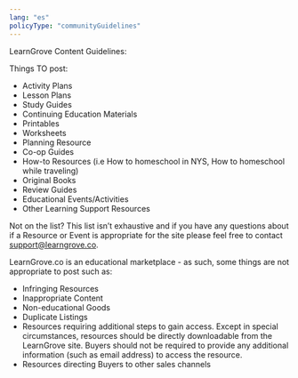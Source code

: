 ```yaml
---
lang: "es"
policyType: "communityGuidelines"
---
```


LearnGrove Content Guidelines:

Things TO post:

- Activity Plans
- Lesson Plans
- Study Guides
- Continuing Education Materials
- Printables
- Worksheets
- Planning Resource
- Co-op Guides
- How-to Resources (i.e How to homeschool in NYS, How to homeschool while traveling)
- Original Books
- Review Guides 
- Educational Events/Activities
- Other Learning Support Resources

Not on the list? This list isn’t exhaustive and if you have any questions about if a Resource or Event is appropriate for the site please feel free to contact support@learngrove.co.

LearnGrove.co is an educational marketplace - as such, some things are not appropriate to post such as:

- Infringing Resources 
- Inappropriate Content
- Non-educational Goods
- Duplicate Listings
- Resources requiring additional steps to gain access. Except in special circumstances, resources should be directly downloadable from the LearnGrove site. Buyers should not be required to provide any additional information (such as email address) to access the resource.
- Resources directing Buyers to other sales channels